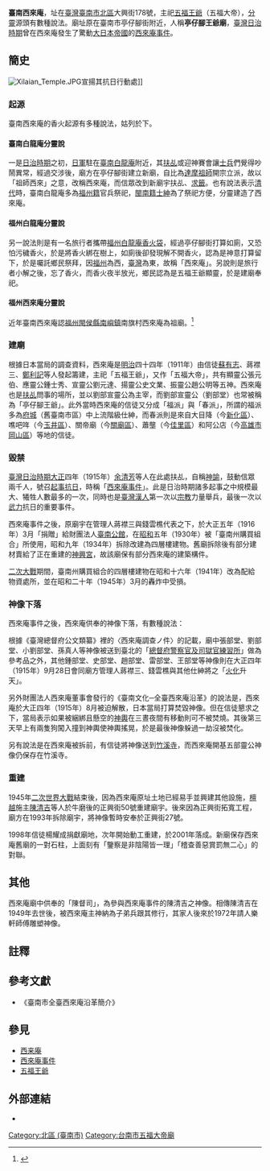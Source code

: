 {{Coord|23.010632|120.188964|display=title}}
{{東亞廟宇
| name = 臺南西來庵
| img = File:臺南西來庵.jpg
| img_capt = 
| image_width = 250px
| location = {{ROC-TWN}}[[臺南市|臺南市]][[北區_(台南市)|北區]]大興街178號
| god = 五福大帝
| type = 
| struct =  
| open_year = 
| cere_date = 
| people = 
| cultural_collection =
|}}

'''臺南西來庵'''，址在[[臺灣|臺灣]][[臺南市|臺南市]][[北區_(台南市)|北區]]大興街178號，主祀[[五福王爺|五福王爺]]（五福大帝），[[分靈|分靈]]源頭有數種說法。廟址原在臺南市亭仔腳街附近{{NoteTag|今日青年路121至125號，現有[[基督教|基督教]][[基督復臨安息日會|基督復臨安息日會]]臺南教會（1952年興建）、[[主復宗|主復宗]]臺南市召會青年路會所等設施{{R|陳張|page=19}}。}}，人稱'''亭仔腳王爺廟'''，[[臺灣日治時期|臺灣日治時期]]曾在西來庵發生了驚動[[大日本帝國|大日本帝國]]的[[西來庵事件|西來庵事件]]。

== 簡史 ==
[[Image:Xilaian_Temple.JPG|thumb]]宣揚其抗日行動處]]

=== 起源 ===
臺南西來庵的香火起源有多種說法，姑列於下。

==== 臺南白龍庵分靈說 ====
一是[[臺灣日治時期|日治時期]]之初，[[日軍|日軍]]駐在[[臺南白龍庵|臺南白龍庵]]附近，其[[扶乩|扶乩]]或迎神賽會讓[[士兵|士兵]]們覺得吵鬧異常，經過交涉後，廟方在亭仔腳街建立新廟，自比為[[達摩祖師|達摩祖師]]開宗立派，故以「祖師西來」之意，改稱西來庵，而信眾改到新廟宇扶乩、[[求籤|求籤]]。也有說法表示[[臺灣清領時期|清代]]時，臺南白龍庵多為[[福州民系|福州籍]]官兵祭祀，[[閩南裔臺灣人|閩南籍]][[士紳|士紳]]為了祭祀方便，分靈建造了西來庵。

==== 福州白龍庵分靈說 ====
另一說法則是有一名旅行者攜帶[[福州白龍庵|福州白龍庵]][[香火袋|香火袋]]，經過亭仔腳街打算如廁，又恐怕污穢香火，於是將香火綁在樹上，如廁後卻發現解不開香火，認為是神意打算留下，於是囑託鄉民祭拜，因[[福州|福州]]為西，[[臺灣|臺灣]]為東，故稱「西來庵」。另說則是旅行者小解之後，忘了香火，而香火夜半放光，鄉民認為是五福王爺顯靈，於是建廟奉祀。

==== 福州西來庵分靈說 ====
近年臺南西來庵認[[福州|福州]][[閩侯縣|閩侯縣]][[南嶼鎮|南嶼鎮]]南旗村西來庵為祖廟。<ref name="西來庵祖廟">{{Cite news|author=趙家麟 |date=2017-12-12 |title=曾正義語中評：台灣西來庵有福州祖廟可拜了 |url=http://hk.crntt.com/crn-webapp/touch/detail.jsp?coluid=7&kindid=0&docid=104908485 |dead-url=yes |newspaper=中國評論新聞網 |language=zh-tw |archive-url=https://web.archive.org/web/20190801063705/http://hk.crntt.com/crn-webapp/touch/detail.jsp?coluid=7&kindid=0&docid=104908485 |archive-date=2019-08-01 |access-date=2019-08-01 }}</ref>

=== 建廟 ===
根據日本當局的調查資料，西來庵是[[明治|明治]]四十四年（1911年）由信徒[[蘇有志|蘇有志]]、蔣襟三、[[鄭利記|鄭利記]]等人發起籌建，主祀「五福王爺」，又作「五福大帝」{{R|陳張|page=13}}，共有顯靈公張元伯、應靈公鍾士秀、宣靈公劉元達、揚靈公史文業、振靈公趙公明等五神。西來庵也是[[扶乩|扶乩]]問事的場所，並以劉部宣靈公為主宰，而劉部宣靈公（劉部堂）也常被稱為「亭仔腳王爺」{{R|陳張|page=13}}。此外當時西來庵的信徒又分成「福派」與「春派」，所謂的福派多為[[臺灣府城|府城]]（舊臺南市區）中上流階級仕紳，而春派則是來自大目降（今[[新化區|新化區]]）、噍吧哖（今[[玉井區|玉井區]]）、關帝廟（今[[關廟區|關廟區]]）、蕭壟（今[[佳里區|佳里區]]）和阿公店（今[[高雄市|高雄市]][[岡山區|岡山區]]）等地的信徒{{R|陳張|page=13}}。

===毀禁===
[[臺灣日治時期|臺灣日治時期]][[大正|大正]]四年（1915年）[[余清芳|余清芳]]等人在此處扶乩，自稱[[神諭|神諭]]，鼓動信眾兩千人，號召[[起事|起事]][[抗日|抗日]]，時稱「[[西來庵事件|西來庵事件]]」。此是日治時期諸多起事之中規模最大、犧牲人數最多的一次，同時也是[[臺灣|臺灣]][[漢人|漢人]]第一次以[[宗教|宗教]]力量舉兵，最後一次以[[武力|武力]]抗日的重要事件。

西來庵事件之後，原廟宇在管理人蔣襟三與錢雲樵代表之下，於大正五年（1916年）3月「捐贈」給財團法人[[臺南公會堂|臺南公館]]{{R|陳張|page=14}}，在[[昭和|昭和]]五年（1930年）被「臺南州購買組合」所使用，昭和九年（1934年）拆除改建為四層樓建物{{R|陳張|page=18}}。舊廟拆除後有部分建材賣給了正在重建的[[臺南神興宮|神興宮]]，故該廟保有部分西來庵的建築構件{{R|陳張|page=18}}。

[[二次大戰|二次大戰]]期間，臺南州購買組合的四層樓建物在昭和十六年（1941年）改為配給物資處所，並在昭和二十年（1945年）3月的轟炸中受損{{R|陳張|page=19}}。

=== 神像下落 ===
西來庵事件之後，西來庵供奉的神像下落，有數種說法：

根據《臺灣總督府公文類纂》裡的〈西來庵調查ノ件〉{{NoteTag|掃描號000062250120127、000062250120128。}}的記載，廟中張部堂、劉部堂、小劉部堂、孫真人等神像被送到臺北的「[[臺灣總督府警察官及司獄官練習所|總督府警察官及司獄官練習所]]」做為參考品之外，其他鍾部堂、史部堂、趙部堂、雷部堂、王部堂等神像則在大正四年（1915年）9月28日會同廟方管理人蔣襟三、錢雲樵與其他仕紳將之「[[火化|火化]]升天」{{R|陳張|page=13}}。

另外財團法人西來庵董事會發行的《臺南文化─全臺西來庵沿革》的說法是，西來庵於大正四年（1915年）8月被迫解散，日本當局打算焚毀神像{{R|陳張|page=13}}。但在信徒懇求之下，當局表示如果被綑綁且懸空的[[神轎|神輿]]{{NoteTag|周邊四個角落插有四支竹，且在外圍一丈之處畫上界線禁止進入{{R|陳張|page=13}}。}}在三晝夜間有移動則可不被焚燒{{R|陳張|page=13}}。其後第三天早上有兩隻狗闖入撞到神輿使神輿搖晃，於是最後神像躲過一劫沒被焚化{{R|陳張|page=13}}。

另有說法是在西來庵被拆前，有信徒將神像送到[[竹溪寺|竹溪寺]]，而西來庵開基五部靈公神像仍保存在竹溪寺{{NoteTag|《尋訪1915噍吧哖事件歷史場景：起事、交戰、清鄉、審判、立祠》一書的註10寫說，西來庵廟中神像據《大正四年臺灣南部匪徒討伐警察隊記念帖》的照片，應為軟身神像，但竹溪寺的五福大帝神像為硬身神像{{R|陳張|page=246}}。}}{{R|陳張|page=13}}。

=== 重建 ===
1945年[[二次世界大戰|二次世界大戰]]結束後，因為西來庵原址土地已經易手並興建其他設施，[[檀越|檀越]]施主[[陳清吉|陳清吉]]等人於牛磨後的正興街50號重建廟宇{{R|陳張|page=20}}。後來因為正興街拓寬工程，廟方在1993年拆除廟宇，將神像暫時安奉於正興街27號{{R|陳張|page=20}}。

1998年信徒楊耀成捐獻廟地，次年開始動工重建，於2001年落成{{R|陳張|page=21}}。新廟保存西來庵舊廟的一對石柱，上面刻有「鑒察是非陰陽皆一理」「稽查善惡賞罰無二心」的對聯{{R|陳張|page=21}}。

== 其他 ==
西來庵廟中供奉的「陳督司」，為參與西來庵事件的陳清吉之神像{{R|陳張|page=27}}。相傳陳清吉在1949年去世後，被西來庵主神納為子弟兵跟其修行，其家人後來於1972年請人樂軒師傅雕塑神像{{R|陳張|page=27}}。

== 註釋 ==
{{NoteFoot}}

==參考文獻==
{{Reflist|refs=
<ref name="陳張">{{Cite book|author=陳信安、張雅琇 |title=《尋訪1915噍吧哖事件歷史場景：起事、交戰、清鄉、審判、立祠》 |publisher=臺南市政府文化局 |date=2013-03 |isbn= 978-986-03-5381-5 }}</ref>
}}
*《臺南市全臺西來庵沿革簡介》

== 參見 ==
*[[西来庵|西来庵]]
*[[西來庵事件|西來庵事件]]
*[[五福王爺|五福王爺]]

== 外部連結 ==
{{Commons_category|Tainan Xilai Temple}}
* {{Facebook}}

[[Category:北區_(臺南市)|Category:北區 (臺南市)]]
[[Category:台南市五福大帝廟|Category:台南市五福大帝廟]]